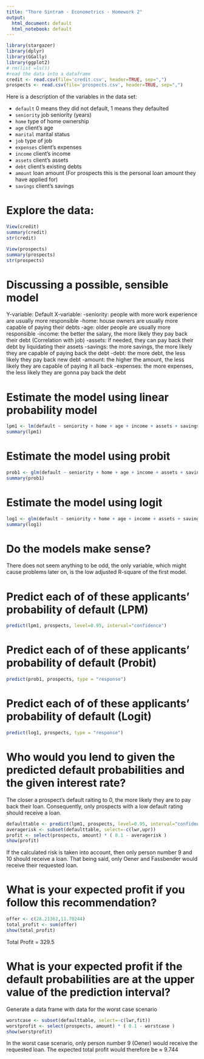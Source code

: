 ```yaml
---
title: "Thore Sintram - Econometrics - Homework 2"
output:
  html_document: default
  html_notebook: default
---
```



```r
library(stargazer)
library(dplyr)
library(GGally)
library(ggplot2)
# rm(list =ls())
#read the data into a dataframe
credit <- read.csv(file='credit.csv', header=TRUE, sep=",")
prospects <- read.csv(file='prospects.csv', header=TRUE, sep=",")

```

Here is a description of the variables in the data set: 

- `default` 0 means they did not default, 1 means they defaulted
- `seniority` job seniority (years)
- `home` type of home ownership
- `age` client's age
- `marital` marital status
- `job` type of job
- `expenses` client's expenses
- `income` client's income
- `assets` client's assets
- `debt` client's existing debts
- `amount` loan amount (For prospects this is the personal loan amount they have applied for)
- `savings` client's savings

# Explore the data:
```r
View(credit)
summary(credit)
str(credit)

View(prospects)
summary(prospects)
str(prospects)

```

# Discussing a possible, sensible model
Y-variable: Default
X-variable: 
  -seniority: people with more work experience are usually more responsible
  -home: house owners are usually more capable of paying their debts
  -age: older people are usually more responsible
  -income: the better the salary, the more likely they pay back their debt (Correlation with job)
  -assets: if needed, they can pay back their debt by liquidating their assets
  -savings: the more savings, the more likely they are capable of paying back the debt
  -debt: the more debt, the less likely they pay back new debt
  -amount: the higher the amount, the less likely they are capable of paying it all back
  -expenses: the more expenses, the less likely they are gonna pay back the debt

# Estimate the model using linear probability model
```r
lpm1 <- lm(default ~ seniority + home + age + income + assets + savings + debt + amount + expenses, data = credit)
summary(lpm1)

```

# Estimate the model using probit
```r
prob1 <- glm(default ~ seniority + home + age + income + assets + savings + debt + amount + expenses, family = binomial(link="probit"), data = credit)
summary(prob1)

```

# Estimate the model using logit
```r
log1 <- glm(default ~ seniority + home + age + income + assets + savings + debt + amount + expenses, family = binomial(link="logit"), data = credit)
summary(log1)

```

# Do the models make sense?
There does not seem anything to be odd, the only variable, which might cause problems later on, is the low adjusted R-square of the first model.

# Predict each of of these applicants' probability of default (LPM)
```r
predict(lpm1, prospects, level=0.95, interval="confidence")
```
# Predict each of of these applicants' probability of default (Probit)
```r
predict(prob1, prospects, type = "response")
```
# Predict each of of these applicants' probability of default (Logit)
```r
predict(log1, prospects, type = "response")
```

# Who would you lend to given the predicted default probabilities and the given interest rate?
The closer a prospect's default raiting to 0, the more likely they are to pay back their loan.
Consequently, only prospects with a low default rating should receive a loan.

```r

defaulttable <- predict(lpm1, prospects, level=0.95, interval="confidence")
averagerisk <- subset(defaulttable, select=-c(lwr,upr))
profit <- select(prospects, amount) * ( 0.1 - averagerisk )
show(profit)

```
If the calculated risk is taken into account, then only person number 9 and 10 should receive a loan.
That being said, only Oener and Fassbender would receive their requested loan.

# What is your expected profit if you follow this recommendation?
```r
offer <- c(28.21362,11.70244)
total_profit <- sum(offer)
show(total_profit)
```

Total Profit = 329.5

# What is your expected profit if the default probabilities are at the upper value of the prediction interval?

Generate a data frame with data for the worst case scenario

```r
worstcase <- subset(defaulttable, select=-c(lwr,fit))
worstprofit <- select(prospects, amount) * ( 0.1 - worstcase )
show(worstprofit)
```

In the worst case scenario, only person number 9 (Oener) would receive the requested loan.
The expected total profit would therefore be ≈ 9.744
